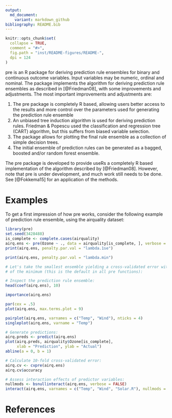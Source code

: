 ```yaml
---
output:
  md_document:
    variant: markdown_github
bibliography: README.bib
---
```


```r
knitr::opts_chunk$set(
  collapse = TRUE,
  comment = "#>",
  fig.path = "inst/README-figures/README-",
  dpi = 124
)
```

pre is an R package for deriving prediction rule ensembles for binary and continuous outcome variables. Input variables may be numeric, ordinal and nominal. The package implements the algorithm for deriving prediction rule ensembles as described in [@Friedman08], with some improvements and adjustments. The most important improvements and adjustments are: 

1) The pre package is completely R based, allowing users better access to the results and more control over the parameters used for generating the prediction rule ensemble
2) An unbiased tree induction algorithm is used for deriving prediction rules. 
Friedman & Popescu used the classification and regression tree (CART) algorithm, but this suffers from biased variable selection.
3) The package allows for plotting the final rule ensemble as a collection of simple decision trees.
4) The initial ensemble of prediction rules can be generated as a bagged, boosted and/or random forest ensemble.

The pre package is developed to provide useRs a completely R based implementation of the algorithm described by [@Friedman08]. However, note that pre is under development, and much work still needs to be done. See [@Fokkema15] for an application of the methods.

# Examples

To get a first impression of how pre works, consider the following example of prediction rule ensemble, using the airquality dataset:

```r
library(pre)
set.seed(3428488)
is_complete <- complete.cases(airquality)
airq.ens <- pre(Ozone ~ ., data = airquality[is_complete, ], verbose = TRUE)
print(airq.ens, penalty.par.val = "lambda.1se")
```

```r
print(airq.ens, penalty.par.val = "lambda.min")
```


```r
# Let's take the smallest ensemble yielding a cross-validated error within 1se 
# of the minimum (this is the default in all pre functions): 

# Inspect the prediction rule ensemble:
head(coef(airq.ens), 10)
```

```r
importance(airq.ens)
```


```r
par(cex = .5)
plot(airq.ens, max.terms.plot = 9)
```

```r
pairplot(airq.ens, varnames = c("Temp", "Wind"), nticks = 4)
singleplot(airq.ens, varname = "Temp")
```

```r
# Generate predictions:
airq.preds <- predict(airq.ens)
plot(airq.preds, airquality$Ozone[is_complete], 
     xlab = "Prediction", ylab = "Actual")
abline(a = 0, b = 1)
```

```r
# Calculate 10-fold cross-validated error:
airq.cv <- cvpre(airq.ens)
airq.cv$accuracy
```

```r
# Assess interaction effects of predictor variables:
nullmods <- bsnullinteract(airq.ens, verbose = FALSE)
interact(airq.ens, varnames = c("Temp", "Wind", "Solar.R"), nullmods = nullmods)
```

# References